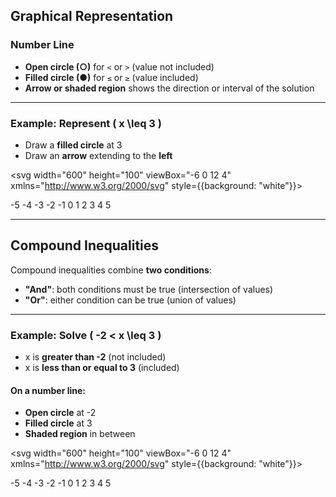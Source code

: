 ## Graphical Representation

### Number Line

- **Open circle (○)** for `<` or `>` (value not included)  
- **Filled circle (●)** for `≤` or `≥` (value included)  
- **Arrow or shaded region** shows the direction or interval of the solution

---

### Example: Represent \( x \leq 3 \)

- Draw a **filled circle** at 3  
- Draw an **arrow** extending to the **left**  


<svg width="600" height="100" viewBox="-6 0 12 4" xmlns="http://www.w3.org/2000/svg" style={{background: "white"}}>
  <line x1="-5" y1="2" x2="5" y2="2" stroke="black" strokeWidth="0.1"/>

  <g fontSize="1.2" fontFamily="Arial, sans-serif" fill="black">
    <line x1="-5" y1="1.7" x2="-5" y2="2.3" stroke="black" strokeWidth="0.1"/>
    <text x="-5.4" y="3.2">-5</text>
    <line x1="-4" y1="1.7" x2="-4" y2="2.3" stroke="black" strokeWidth="0.1"/>
    <text x="-4.4" y="3.2">-4</text>
    <line x1="-3" y1="1.7" x2="-3" y2="2.3" stroke="black" strokeWidth="0.1"/>
    <text x="-3.4" y="3.2">-3</text>
    <line x1="-2" y1="1.7" x2="-2" y2="2.3" stroke="black" strokeWidth="0.1"/>
    <text x="-2.4" y="3.2">-2</text>
    <line x1="-1" y1="1.7" x2="-1" y2="2.3" stroke="black" strokeWidth="0.1"/>
    <text x="-1.4" y="3.2">-1</text>
    <line x1="0" y1="1.7" x2="0" y2="2.3" stroke="black" strokeWidth="0.1"/>
    <text x="-0.2" y="3.2">0</text>
    <line x1="1" y1="1.7" x2="1" y2="2.3" stroke="black" strokeWidth="0.1"/>
    <text x="0.6" y="3.2">1</text>
    <line x1="2" y1="1.7" x2="2" y2="2.3" stroke="black" strokeWidth="0.1"/>
    <text x="1.6" y="3.2">2</text>
    <line x1="3" y1="1.7" x2="3" y2="2.3" stroke="black" strokeWidth="0.1"/>
    <text x="2.6" y="3.2">3</text>
    <line x1="4" y1="1.7" x2="4" y2="2.3" stroke="black" strokeWidth="0.1"/>
    <text x="3.6" y="3.2">4</text>
    <line x1="5" y1="1.7" x2="5" y2="2.3" stroke="black" strokeWidth="0.1"/>
    <text x="4.6" y="3.2">5</text>
  </g>

  <circle cx="3" cy="2" r="0.3" fill="black"/>

  <line x1="-5" y1="2" x2="3" y2="2" stroke="blue" strokeWidth="0.15"/>
  <polygon points="-5,2 -4.7,1.85 -4.7,2.15" fill="blue"/>
</svg>


---

## Compound Inequalities


Compound inequalities combine **two conditions**:

- **"And"**: both conditions must be true (intersection of values)
- **"Or"**: either condition can be true (union of values)

---

### Example: Solve \( -2 < x \leq 3 \)

- x is **greater than -2** (not included)  
- x is **less than or equal to 3** (included)  

#### On a number line:
- **Open circle** at -2  
- **Filled circle** at 3  
- **Shaded region** in between  

<svg width="600" height="100" viewBox="-6 0 12 4" xmlns="http://www.w3.org/2000/svg" style={{background: "white"}}>
  <line x1="-5" y1="2" x2="5" y2="2" stroke="black" strokeWidth="0.1"/>

  <g fontSize="1.2" fontFamily="Arial, sans-serif" fill="black">
    <line x1="-5" y1="1.7" x2="-5" y2="2.3" stroke="black" strokeWidth="0.1"/>
    <text x="-5.4" y="3.2">-5</text>
    <line x1="-4" y1="1.7" x2="-4" y2="2.3" stroke="black" strokeWidth="0.1"/>
    <text x="-4.4" y="3.2">-4</text>
    <line x1="-3" y1="1.7" x2="-3" y2="2.3" stroke="black" strokeWidth="0.1"/>
    <text x="-3.4" y="3.2">-3</text>
    <line x1="-2" y1="1.7" x2="-2" y2="2.3" stroke="black" strokeWidth="0.1"/>
    <text x="-2.4" y="3.2">-2</text>
    <line x1="-1" y1="1.7" x2="-1" y2="2.3" stroke="black" strokeWidth="0.1"/>
    <text x="-1.4" y="3.2">-1</text>
    <line x1="0" y1="1.7" x2="0" y2="2.3" stroke="black" strokeWidth="0.1"/>
    <text x="-0.2" y="3.2">0</text>
    <line x1="1" y1="1.7" x2="1" y2="2.3" stroke="black" strokeWidth="0.1"/>
    <text x="0.6" y="3.2">1</text>
    <line x1="2" y1="1.7" x2="2" y2="2.3" stroke="black" strokeWidth="0.1"/>
    <text x="1.6" y="3.2">2</text>
    <line x1="3" y1="1.7" x2="3" y2="2.3" stroke="black" strokeWidth="0.1"/>
    <text x="2.6" y="3.2">3</text>
    <line x1="4" y1="1.7" x2="4" y2="2.3" stroke="black" strokeWidth="0.1"/>
    <text x="3.6" y="3.2">4</text>
    <line x1="5" y1="1.7" x2="5" y2="2.3" stroke="black" strokeWidth="0.1"/>
    <text x="4.6" y="3.2">5</text>
  </g>

  <circle cx="-2" cy="2" r="0.3" fill="white" stroke="black" strokeWidth="0.15"/>

  <circle cx="3" cy="2" r="0.3" fill="black"/>

  <line x1="-2" y1="2" x2="3" y2="2" stroke="blue" strokeWidth="0.15"/>
</svg>